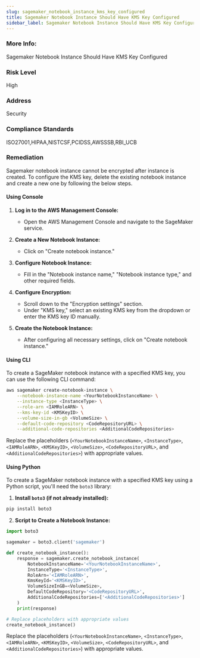 ```yaml
---
slug: sagemaker_notebook_instance_kms_key_configured
title: Sagemaker Notebook Instance Should Have KMS Key Configured
sidebar_label: Sagemaker Notebook Instance Should Have KMS Key Configured
---
```


### More Info:

Sagemaker Notebook Instance Should Have KMS Key Configured

### Risk Level

High

### Address

Security

### Compliance Standards

ISO27001,HIPAA,NISTCSF,PCIDSS,AWSSSB,RBI_UCB

### Remediation

Sagemaker notebook instance cannot be encrypted after instance is created.
To configure the KMS key, delete the existing notebook instance and create a new one by following the below steps.

#### Using Console

1. **Log in to the AWS Management Console:**
   - Open the AWS Management Console and navigate to the SageMaker service.

2. **Create a New Notebook Instance:**
   - Click on "Create notebook instance."

3. **Configure Notebook Instance:**
   - Fill in the "Notebook instance name," "Notebook instance type," and other required fields.

4. **Configure Encryption:**
   - Scroll down to the "Encryption settings" section.
   - Under "KMS key," select an existing KMS key from the dropdown or enter the KMS key ID manually.

5. **Create the Notebook Instance:**
   - After configuring all necessary settings, click on "Create notebook instance."

#### Using CLI

To create a SageMaker notebook instance with a specified KMS key, you can use the following CLI command:

```sh
aws sagemaker create-notebook-instance \
    --notebook-instance-name <YourNotebookInstanceName> \
    --instance-type <InstanceType> \
    --role-arn <IAMRoleARN> \
    --kms-key-id <KMSKeyID> \
    --volume-size-in-gb <VolumeSize> \
    --default-code-repository <CodeRepositoryURL> \
    --additional-code-repositories <AdditionalCodeRepositories>
```

Replace the placeholders (`<YourNotebookInstanceName>`, `<InstanceType>`, `<IAMRoleARN>`, `<KMSKeyID>`, `<VolumeSize>`, `<CodeRepositoryURL>`, and `<AdditionalCodeRepositories>`) with appropriate values.

#### Using Python

To create a SageMaker notebook instance with a specified KMS key using a Python script, you'll need the `boto3` library:

1. **Install `boto3` (if not already installed):**

```sh
pip install boto3
```

2. **Script to Create a Notebook Instance:**

```python
import boto3

sagemaker = boto3.client('sagemaker')

def create_notebook_instance():
    response = sagemaker.create_notebook_instance(
        NotebookInstanceName='<YourNotebookInstanceName>',
        InstanceType='<InstanceType>',
        RoleArn='<IAMRoleARN>',
        KmsKeyId='<KMSKeyID>',
        VolumeSizeInGB=<VolumeSize>,
        DefaultCodeRepository='<CodeRepositoryURL>',
        AdditionalCodeRepositories=['<AdditionalCodeRepositories>']
    )
    print(response)

# Replace placeholders with appropriate values
create_notebook_instance()
```

Replace the placeholders (`<YourNotebookInstanceName>`, `<InstanceType>`, `<IAMRoleARN>`, `<KMSKeyID>`, `<VolumeSize>`, `<CodeRepositoryURL>`, and `<AdditionalCodeRepositories>`) with appropriate values.

